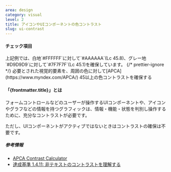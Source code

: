 ```yaml
---
area: design
category: visual
level: 2
title: アイコンやUIコンポーネントの色コントラスト
slug: ui-contrast
---
```



#### チェック項目

<Checkpoint title="UIコンポーネントやグラフィックが表している情報・機能・状態を判別するために、視覚的要素のどの部分が必要かを特定する">
  上記例では、白地`#FFFFFF`に対して`#AAAAAA`(Lc 45.8)、グレー地`#D9D9D9`に対して`#7F7F7F`(Lc 45.1)を確保しています。
</Checkpoint>

<Checkpoint>
  {/* prettier-ignore */}
  <span slot="title">必要とされた視覚的要素を、周囲の色に対して[APCA](https://www.myndex.com/APCA/) 45以上の色コントラストを確保する</span>
</Checkpoint>

#### 「{frontmatter.title}」とは

フォームコントロールなどのユーザーが操作するUIコンポーネントや、アイコンやグラフなどの情報を持つグラフィックは、情報・機能・状態を判別し操作するために、充分なコントラストが必要です。

ただし、UIコンポーネントがアクティブではないときはコントラストの確保は不要です。

##### 参考情報

- [APCA Contrast Calculator](https://www.myndex.com/APCA/)
- [達成基準 1.4.11: 非テキストのコントラストを理解する](https://waic.jp/translations/WCAG21/Understanding/non-text-contrast.html)
